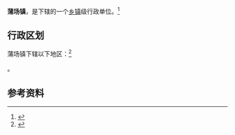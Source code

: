 {{中国乡级行政区|52/03/23/103/000}}

'''蒲场镇'''，是{{PRC admin/fullname|52/03/23/103/000|3}}下辖的一个[[乡镇|乡镇]]级行政单位。<ref>{{PRC admin/ref sgc|{{PRC admin/parent|52/03/23/103/000}}}}</ref>

== 行政区划 ==

蒲场镇下辖以下地区：<ref>{{PRC admin/ref sgc|52/03/23/103/000}}</ref>

{{PRC admin/children|52/03/23/103/000}}。

== 参考资料 ==

{{reflist}}

{{行政区划小作品}}
{{PRC admin/navcat|52/03/23/103/000}}